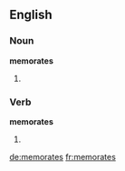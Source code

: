 ==English==
===Noun===
'''memorates'''

# {{plural of|memorate}}
===Verb===
'''memorates'''

# {{third-person singular of|[[memorate]]}}

[[de:memorates]]
[[fr:memorates]]